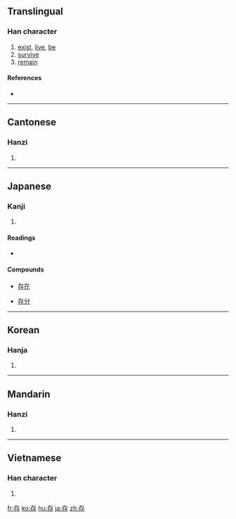 ==Translingual==

===Han character===
{{Han char|rn=39|rad=子|as=03|sn=6|four=4024<sub>7</sub>|canj=大中弓木 (KLND)}}

# [[exist]], [[live]], [[be]]
# [[survive]]
# [[remain]]

====References====
* {{Han ref|kx=0278.020|dkj=06943|dj=0545.080|hdz=21009.070|uh=5B58|ud=23384|bh=A673|bd=42611}}

----

==Cantonese==

===Hanzi===
{{yue-hanzi|jyut=|y=chyun4}}

# {{defn|Cantonese|sort=子03}}

----

==Japanese==

===Kanji===
{{ja-kanji|grade=6|rs=子03}}

# {{defn|Japanese|sort=子03}}

====Readings====
* {{ja-readings|on=[[そん]] (son), [[ぞん]] (zon)|kun=[[たもつ]] (tamotsu), [[ある]] (aru), [[とう]] (tou)}}

====Compounds====
{{top4}}
* [[存在]]
{{mid4}}
* [[存分]]
{{mid4}}
{{mid4}}
{{bottom}}

----

==Korean==

===Hanja===
{{ko-hanja|hangeul=[[존]]|rv=jon|mr=chon}}

# {{defn|Korean|sort=子03}}

----

==Mandarin==

===Hanzi===
{{cmn-hanzi|pin=[[cún]] ([[cun2]])|wg=ts'un<sup>2</sup>}}

# {{defn|Mandarin|sort=子03}}

----

==Vietnamese==

===Han character===
{{vi-hantu|[[tồn]], [[dòn]], [[sòn]], [[ròn]], [[tòn]]|rs=子03}}

# {{defn|Vietnamese|sort=子03}}

[[fr:存]]
[[ko:存]]
[[hu:存]]
[[ja:存]]
[[zh:存]]